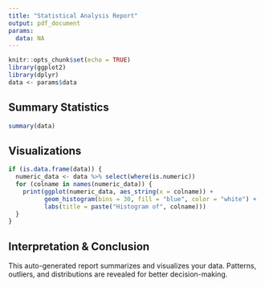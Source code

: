 ```yaml
---
title: "Statistical Analysis Report"
output: pdf_document
params:
  data: NA
---
```


```r
knitr::opts_chunk$set(echo = TRUE)
library(ggplot2)
library(dplyr)
data <- params$data
```

## Summary Statistics

```r
summary(data)
```

## Visualizations

```r
if (is.data.frame(data)) {
  numeric_data <- data %>% select(where(is.numeric))
  for (colname in names(numeric_data)) {
    print(ggplot(numeric_data, aes_string(x = colname)) + 
          geom_histogram(bins = 30, fill = "blue", color = "white") +
          labs(title = paste("Histogram of", colname)))
  }
}
```

## Interpretation & Conclusion

This auto-generated report summarizes and visualizes your data. Patterns, outliers, and distributions are revealed for better decision-making.
